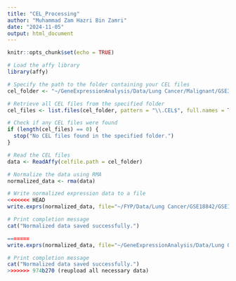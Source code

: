```yaml
---
title: "CEL_Processing"
author: "Muhammad Zam Hazri Bin Zamri"
date: "2024-11-05"
output: html_document
---
```

```r
knitr::opts_chunk$set(echo = TRUE)
```
```r
# Load the affy library
library(affy)

# Specify the path to the folder containing your CEL files
cel_folder <- "~/GeneExpressionAnalysis/Data/Lung Cancer/Malignant/GSE33532/CEL33532"

# Retrieve all CEL files from the specified folder
cel_files <- list.files(cel_folder, pattern = "\\.CEL$", full.names = TRUE)

# Check if any CEL files were found
if (length(cel_files) == 0) {
  stop("No CEL files found in the specified folder.")
}

# Read the CEL files
data <- ReadAffy(celfile.path = cel_folder)

# Normalize the data using RMA
normalized_data <- rma(data)

# Write normalized expression data to a file
<<<<<<< HEAD
write.exprs(normalized_data, file="~/FYP/Data/Lung Cancer/GSE18842/GSE18842_normal_expression.tsv")

# Print completion message
cat("Normalized data saved successfully.")

=======
write.exprs(normalized_data, file="~/GeneExpressionAnalysis/Data/Lung Cancer/Malignant/GSE33532/GSE33532_normalize.tsv")

# Print completion message
cat("Normalized data saved successfully.")
>>>>>>> 974b270 (reupload all necessary data)
```
